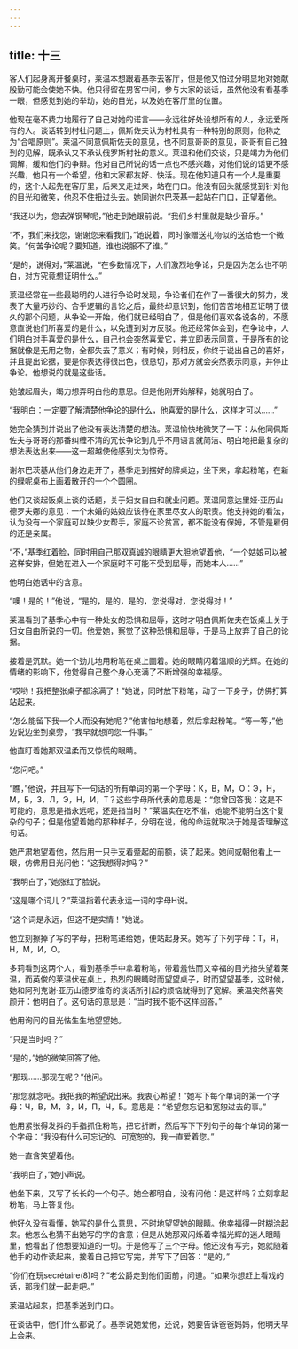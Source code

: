 ```yaml
---
---
---
```

title: 十三
---




客人们起身离开餐桌时，莱温本想跟着基季去客厅，但是他又怕过分明显地对她献殷勤可能会使她不快。他只得留在男客中间，参与大家的谈话，虽然他没有看基季一眼，但感觉到她的举动，她的目光，以及她在客厅里的位置。

他现在毫不费力地履行了自己对她的诺言——永远往好处设想所有的人，永远爱所有的人。谈话转到村社问题上，佩斯佐夫认为村社具有一种特别的原则，他称之为“合唱原则”。莱温不同意佩斯佐夫的意见，也不同意哥哥的意见，哥哥有自己独到的见解，既承认又不承认俄罗斯村社的意义。莱温和他们交谈，只是竭力为他们调解，缓和他们的争辩。他对自己所说的话一点也不感兴趣，对他们说的话更不感兴趣，他只有一个希望，他和大家都友好、快活。现在他知道只有一个人是重要的，这个人起先在客厅里，后来又走过来，站在门口。他没有回头就感觉到针对他的目光和微笑，他忍不住扭过头去。她同谢尔巴茨基一起站在门口，正望着他。

“我还以为，您去弹钢琴呢，”他走到她跟前说。“我们乡村里就是缺少音乐。”

“不，我们来找您，谢谢您来看我们，”她说着，同时像赠送礼物似的送给他一个微笑。“何苦争论呢？要知道，谁也说服不了谁。”

“是的，说得对，”莱温说，“在多数情况下，人们激烈地争论，只是因为怎么也不明白，对方究竟想证明什么。”

莱温经常在一些最聪明的人进行争论时发现，争论者们在作了一番很大的努力，发表了大量巧妙的、合乎逻辑的言论之后，最终却意识到，他们苦苦地相互证明了很久的那个问题，从争论一开始，他们就已经明白了，但是他们喜欢各说各的，不愿意直说他们所喜爱的是什么，以免遭到对方反驳。他还经常体会到，在争论中，人们明白对手喜爱的是什么，自己也会突然喜爱它，并立即表示同意，于是所有的论据就像是无用之物，全都失去了意义；有时候，则相反，你终于说出自己的喜好，并且提出论据，要是你表达得很出色，很恳切，那对方就会突然表示同意，并停止争论。他想说的就是这些话。

她皱起眉头，竭力想弄明白他的意思。但是他刚开始解释，她就明白了。

“我明白：一定要了解清楚他争论的是什么，他喜爱的是什么，这样才可以……”

她完全猜到并说出了他没有表达清楚的想法。莱温愉快地微笑了一下：从他同佩斯佐夫与哥哥的那番纠缠不清的冗长争论到几乎不用语言就简洁、明白地把最复杂的想法表达出来——这一超越使他感到大为惊奇。

谢尔巴茨基从他们身边走开了，基季走到摆好的牌桌边，坐下来，拿起粉笔，在新的绿呢桌布上画着散开的一个个圆圈。

他们又谈起饭桌上谈的话题，关于妇女自由和就业问题。莱温同意达里娅·亚历山德罗夫娜的意见：一个未婚的姑娘应该待在家里尽女人的职责。他支持她的看法，认为没有一个家庭可以缺少女帮手，家庭不论贫富，都不能没有保姆，不管是雇佣的还是亲属。

“不，”基季红着脸，同时用自己那双真诚的眼睛更大胆地望着他，“一个姑娘可以被这样安排，但她在进入一个家庭时不可能不受到屈辱，而她本人……”

他明白她话中的含意。

“噢！是的！”他说，“是的，是的，是的，您说得对，您说得对！”

莱温看到了基季心中有一种处女的恐惧和屈辱，这时才明白佩斯佐夫在饭桌上关于妇女自由所说的一切。他爱她，察觉了这种恐惧和屈辱，于是马上放弃了自己的论据。

接着是沉默。她一个劲儿地用粉笔在桌上画着。她的眼睛闪着温顺的光辉。在她的情绪的影响下，他觉得自己整个身心充满了不断增强的幸福感。

“哎哟！我把整张桌子都涂满了！”她说，同时放下粉笔，动了一下身子，仿佛打算站起来。

“怎么能留下我一个人而没有她呢？”他害怕地想着，然后拿起粉笔。“等一等，”他边说边坐到桌旁，“我早就想问您一件事。”

他直盯着她那双温柔而又惊慌的眼睛。

“您问吧。”

“瞧，”他说，并且写下一句话的所有单词的第一个字母：К，В，М，О：Э，Н，М，Б，З，Л，Э，Н，И，Т？这些字母所代表的意思是：“您曾回答我：这是不可能的，意思是指永远呢，还是指当时？”莱温实在吃不准，她能不能明白这个复杂的句子；但是他望着她的那种样子，分明在说，他的命运就取决于她是否理解这句话。

她严肃地望着他，然后用一只手支着蹙起的前额，读了起来。她间或朝他看上一眼，仿佛用目光问他：“这我想得对吗？”

“我明白了，”她涨红了脸说。

“这是哪个词儿？”莱温指着代表永远一词的字母H说。

“这个词是永远，但这不是实情！”她说。

他立刻擦掉了写的字母，把粉笔递给她，便站起身来。她写了下列字母：Т，Я，Н，М，И，О。

多莉看到这两个人，看到基季手中拿着粉笔，带着羞怯而又幸福的目光抬头望着莱温，而英俊的莱温伏在桌上，热烈的眼睛时而望望桌子，时而望望基季，这时候，她和阿列克谢·亚历山德罗维奇的谈话所引起的烦恼就得到了宽解。莱温突然喜笑颜开：他明白了。这句话的意思是：“当时我不能不这样回答。”

他用询问的目光怯生生地望望她。

“只是当时吗？”

“是的，”她的微笑回答了他。

“那现……那现在呢？”他问。

“那您就念吧。我把我的希望说出来。我衷心希望！”她写下每个单词的第一个字母：Ч，В，М，З，И，П，Ч，Б。意思是：“希望您忘记和宽恕过去的事。”

他用紧张得发抖的手指抓住粉笔，把它折断，然后写下下列句子的每个单词的第一个字母：“我没有什么可忘记的、可宽恕的，我一直爱着您。”

她一直含笑望着他。

“我明白了，”她小声说。

他坐下来，又写了长长的一个句子。她全都明白，没有问他：是这样吗？立刻拿起粉笔，马上答复他。

他好久没有看懂，她写的是什么意思，不时地望望她的眼睛。他幸福得一时糊涂起来。他怎么也猜不出她写的字的含意；但是从她那双闪烁着幸福光辉的迷人眼睛里，他看出了他想要知道的一切。于是他写了三个字母。他还没有写完，她就随着他手的动作读起来，接着自己把它写完，并写下了回答：“是的。”

“你们在玩secrétaire(8)吗？”老公爵走到他们面前，问道。“如果你想赶上看戏的话，那我们就一起走吧。”

莱温站起来，把基季送到门口。

在谈话中，他们什么都说了。基季说她爱他，还说，她要告诉爸爸妈妈，他明天早上会来。